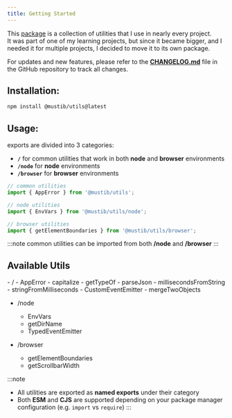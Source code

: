 ```yaml
---
title: Getting Started
---
```



This [package](https://github.com/mustib/mustib-utils) is a collection of utilities that I use in nearly every project.<br />
It was part of one of my learning projects, but since it became bigger, and I needed
it for multiple projects, I decided to move it to its own package.

For updates and new features, please refer to the **[CHANGELOG.md](https://github.com/mustib/mustib-utils/blob/main/CHANGELOG.md)** file in the GitHub repository to track all changes.

## Installation:

```bash
npm install @mustib/utils@latest
```

## Usage:

exports are divided into 3 categories:

- **`/`** for common utilities that work in both **node** and **browser** environments
- **`/node`** for **node** environments
- **`/browser`** for **browser** environments

```js
// common utilities
import { AppError } from '@mustib/utils';

// node utilities
import { EnvVars } from '@mustib/utils/node';

// browser utilities
import { getElementBoundaries } from '@mustib/utils/browser';
```

:::note
common utilities can be imported from both **/node** and **/browser**
:::

## Available Utils

<FileTree>
- /
  - AppError
  - capitalize
  - getTypeOf
  - parseJson
  - millisecondsFromString
  - stringFromMilliseconds
  - CustomEventEmitter
  - mergeTwoObjects

- /node

  - EnvVars
  - getDirName
  - TypedEventEmitter

- /browser
  - getElementBoundaries
  - getScrollbarWidth

</FileTree>

:::note

- All utilities are exported as **named exports** under their category
- Both **ESM** and **CJS** are supported depending on your package manager configuration (e.g. `import` vs `require`)
  :::
